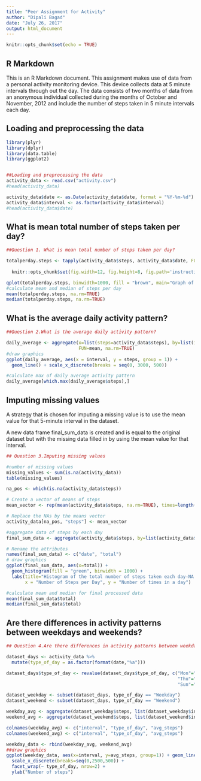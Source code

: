 ```yaml
---
title: "Peer Assignment for Activity"
author: "Dipali Bagad"
date: "July 26, 2017"
output: html_document
---
```


```r
knitr::opts_chunk$set(echo = TRUE)
```

## R Markdown

This is an R Markdown document. This assignment makes use of data from a personal activity monitoring device. This device collects data at 5 minute intervals through out the day. The data consists of two months of data from an anonymous individual collected during the months of October and November, 2012 and include the number of steps taken in 5 minute intervals each day.

## Loading and preprocessing the data

```r
library(plyr)
library(dplyr)
library(data.table)
library(ggplot2)


##Loading and preprocessing the data
activity_data <- read.csv("activity.csv")
#head(activity_data)

activity_data$date <- as.Date(activity_data$date, format = "%Y-%m-%d")
activity_data$interval <- as.factor(activity_data$interval)
#head(activity_data$date)
```

## What is mean total number of steps taken per day?

```r
##Question 1. What is mean total number of steps taken per day?

totalperday.steps <- tapply(activity_data$steps, activity_data$date, FUN=sum, na.rm=TRUE)
  
  knitr::opts_chunk$set(fig.width=12, fig.height=8, fig.path='instructions_fig/')
```
  
```r
qplot(totalperday.steps, binwidth=1000, fill = "brown", main="Graph of steps taken per day " ,xlab="total number of steps taken each day", ylab="Number of times in a day")
#calculate mean and median of steps per day
mean(totalperday.steps, na.rm=TRUE)
median(totalperday.steps, na.rm=TRUE)
```

## What is the average daily activity pattern?
```r
##Question 2.What is the average daily activity pattern?

daily_average <- aggregate(x=list(steps=activity_data$steps), by=list(interval=activity_data$interval),
                           FUN=mean, na.rm=TRUE)
#draw graphics
ggplot(daily_average, aes(x = interval, y = steps, group = 1)) + 
  geom_line() + scale_x_discrete(breaks = seq(0, 3000, 500))

#calculate max of daily average activity pattern
daily_average[which.max(daily_average$steps),]
```

## Imputing missing values
A strategy that is chosen for imputing a missing value is to use the mean value for that 5-minute interval in the dataset.

A new data frame final_sum_data is created and is equal to the original dataset but with the missing data filled in by using the mean value for that interval.
```r
## Question 3.Imputing missing values

#number of missing values
missing_values <- sum(is.na(activity_data))
table(missing_values)

na_pos <- which(is.na(activity_data$steps))

# Create a vector of means of steps
mean_vector <- rep(mean(activity_data$steps, na.rm=TRUE), times=length(na_pos))

# Replace the NAs by the means vector
activity_data[na_pos, "steps"] <- mean_vector

#aggregate data of steps by each day
final_sum_data <- aggregate(activity_data$steps, by=list(activity_data$date), FUN=sum)

# Rename the attributes
names(final_sum_data) <- c("date", "total")
# draw graphics
ggplot(final_sum_data, aes(x=total)) + 
  geom_histogram(fill = "green", binwidth = 1000) + 
  labs(title="Histogram of the total number of steps taken each day-NA replaced by mean", 
       x = "Number of Steps per Day", y = "Number of times in a day")

#calculate mean and median for final processed data
mean(final_sum_data$total)
median(final_sum_data$total)
```

## Are there differences in activity patterns between weekdays and weekends?
```r
## Question 4.Are there differences in activity patterns between weekdays and weekends?

dataset_days <- activity_data %>%
  mutate(type_of_day = as.factor(format(date,"%a")))

dataset_days$type_of_day <- revalue(dataset_days$type_of_day, c("Mon"="Weekday", "Tue"="Weekday", "Wed"="Weekday", 
                                                                "Thu"="Weekday", "Fri"="Weekday", "Sat"="Weekend", 
                                                                "Sun"="Weekend"))

dataset_weekday <- subset(dataset_days, type_of_day == "Weekday")
dataset_weekend <- subset(dataset_days, type_of_day == "Weekend")

weekday_avg <- aggregate(dataset_weekday$steps, list(dataset_weekday$interval,dataset_weekday$type_of_day), mean)
weekend_avg <- aggregate(dataset_weekend$steps, list(dataset_weekend$interval,dataset_weekend$type_of_day), mean)

colnames(weekday_avg) <- c("interval", "type_of_day", "avg_steps")
colnames(weekend_avg) <- c("interval", "type_of_day", "avg_steps")

weekday_data <- rbind(weekday_avg, weekend_avg)
##draw graphics
ggplot(weekday_data, aes(x=interval, y=avg_steps, group=1)) + geom_line() + 
  scale_x_discrete(breaks=seq(0,2500,500)) + 
  facet_wrap(~ type_of_day, nrow=2) + 
  ylab("Number of steps")
```

